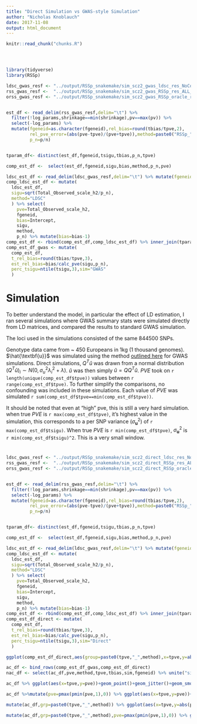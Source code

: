 ```yaml
---
title: "Direct Simulation vs GWAS-style Simulation"
author: "Nicholas Knoblauch"
date: 2017-11-08
output: html_document
---
```


<!-- The file analysis/chunks.R contains chunks that define default settings
shared across the workflowr files. -->
```r
knitr::read_chunk("chunks.R")
```

<!-- Update knitr chunk options -->
```r
```

<!-- Insert the date the file was last updated -->
```r
```

<!-- Insert the code version (Git commit SHA1) if Git repository exists and R
 package git2r is installed -->
```r
```

<!-- Add your analysis here -->




```r
library(tidyverse)
library(RSSp)

ldsc_gwas_resf <- "../output/RSSp_snakemake/sim_scz2_gwas_ldsc_res_NoConfound.txt.gz"
rss_gwas_resf <-  "../output/RSSp_snakemake/sim_scz2_gwas_RSSp_res_ALL_NoConfound.txt.gz"
orss_gwas_resf <- "../output/RSSp_snakemake/sim_scz2_gwas_RSSp_oracle_res_ALL_NoConfound.txt.gz"


est_df <- read_delim(rss_gwas_resf,delim="\t") %>% 
  filter(!log_params,shrinkage==min(shrinkage),pv==max(pv)) %>% 
  select(-log_params) %>% 
  mutate(fgeneid=as.character(fgeneid),rel_bias=round(tbias/tpve,2),
         rel_pve_error=(abs(pve-tpve)/(pve+tpve)),method=paste0("RSSp_",method),
         p_n=p/n)


tparam_df<- distinct(est_df,fgeneid,tsigu,tbias,p_n,tpve)

comp_est_df <-  select(est_df,fgeneid,sigu,bias,method,p_n,pve) 

ldsc_est_df <- read_delim(ldsc_gwas_resf,delim="\t") %>% mutate(fgeneid=as.character(fgeneid)) %>% inner_join(tparam_df)
comp_ldsc_est_df <- mutate(
  ldsc_est_df,
  sigu=sqrt(Total_Observed_scale_h2/p_n),
  method="LDSC"
  ) %>% select(
    pve=Total_Observed_scale_h2,
    fgeneid,
    bias=Intercept,
    sigu,
    method,
    p_n) %>% mutate(bias=bias-1)
comp_est_df <- rbind(comp_est_df,comp_ldsc_est_df) %>% inner_join(tparam_df)
comp_est_df_gwas <- mutate(
  comp_est_df,
  t_rel_bias=round(tbias/tpve,3),
  est_rel_bias=bias/calc_pve(sigu,p_n),
  perc_tsigu=ntile(tsigu,3),sim="GWAS"
  )


```


# Simulation
To better understand the model, in particular the effect of LD estimation, I ran several simulations where GWAS summary stats were simulated directly from LD matrices, and compared the results to standard GWAS simulation.

The loci used in the simulations consisted of the same 844500 SNPs.

Genotype data came from ~ 450 Europeans in 1kg (1 thousand genomes).  $\hat{\textbf{u}}$ was simulated using the method [outlined here](simulation.html) for GWAS simulations. Direct simulations, $Q^{T}\hat{u}$ was drawn from a normal distribution $(Q^{T}\hat{u})_i \sim N(0,\sigma^2_u\lambda_i^2+\lambda)$. $\hat{u}$ was then simply $\hat{u}=QQ^{T}\hat{u}$.  $PVE$ took on `r length(unique(comp_est_df$tpve))` values between `r range(comp_est_df$tpve)`. To further simplify the comparisons, no confounding was included in these simulations. Each value of $PVE$ was simulated `r sum(comp_est_df$tpve==min(comp_est_df$tpve))`.

It should be noted that even at "high" pve, this is still a very hard simulation. when true $PVE$ is `r max(comp_est_df$tpve)`, it's highest value in the simulation, this corresponds to a per SNP variance ($\sigma^2_\textbf{u}$) of `r max(comp_est_df$tsigu)`. When true $PVE$ is `r min(comp_est_df$tpve)`, $\sigma^2_\textbf{u}$ is `r min(comp_est_df$tsigu)^2`. This is a very small window.


#


```r


ldsc_gwas_resf <- "../output/RSSp_snakemake/sim_scz2_direct_ldsc_res_NoConfound.txt.gz"
rss_gwas_resf <-  "../output/RSSp_snakemake/sim_scz2_direct_RSSp_res_ALL_NoConfound.txt.gz"
orss_gwas_resf <- "../output/RSSp_snakemake/sim_scz2_direct_RSSp_oracle_res_ALL_NoConfound.txt.gz"


est_df <- read_delim(rss_gwas_resf,delim="\t") %>% 
  filter(!log_params,shrinkage==min(shrinkage),pv==max(pv)) %>% 
  select(-log_params) %>% 
  mutate(fgeneid=as.character(fgeneid),rel_bias=round(tbias/tpve,2),
         rel_pve_error=(abs(pve-tpve)/(pve+tpve)),method=paste0("RSSp_",method),
         p_n=p/n)


tparam_df<- distinct(est_df,fgeneid,tsigu,tbias,p_n,tpve)

comp_est_df <-  select(est_df,fgeneid,sigu,bias,method,p_n,pve) 

ldsc_est_df <- read_delim(ldsc_gwas_resf,delim="\t") %>% mutate(fgeneid=as.character(fgeneid)) %>% inner_join(tparam_df)
comp_ldsc_est_df <- mutate(
  ldsc_est_df,
  sigu=sqrt(Total_Observed_scale_h2/p_n),
  method="LDSC"
  ) %>% select(
    pve=Total_Observed_scale_h2,
    fgeneid,
    bias=Intercept,
    sigu,
    method,
    p_n) %>% mutate(bias=bias-1)
comp_est_df <- rbind(comp_est_df,comp_ldsc_est_df) %>% inner_join(tparam_df)
comp_est_df_direct <- mutate(
  comp_est_df,
  t_rel_bias=round(tbias/tpve,3),
  est_rel_bias=bias/calc_pve(sigu,p_n),
  perc_tsigu=ntile(tsigu,3),sim="Direct"
  )


```




```r
ggplot(comp_est_df_direct,aes(group=paste0(tpve,"_",method),x=tpve,y=abs(pve-tpve),fill=method))+geom_boxplot()
```



```r
ac_df <- bind_rows(comp_est_df_gwas,comp_est_df_direct)
nac_df <- select(ac_df,pve,method,tpve,tbias,sim,fgeneid) %>% unite("sim_method",method,sim) %>% spread(sim_method,pve)
```

```r
ac_df %>% ggplot(aes(x=tpve,y=pve))+geom_point()+geom_jitter()+geom_smooth(method="lm",aes(col=method))+facet_grid(sim~method)+xlab(bquote(PVE))+ylab(bquote(hat(PVE)))+ggtitle("RSSp is biased under GWAS simulatiosn but not under Direct simulation","Original LDSC values")
```
```r
ac_df %>%mutate(pve=pmax(pmin(pve,1),0)) %>% ggplot(aes(x=tpve,y=pve))+geom_point()+geom_jitter()+geom_smooth(method="lm",aes(col=method))+facet_grid(sim~method)+xlab(bquote(PVE))+ylab(bquote(hat(PVE)))+ggtitle("RSSp is biased under GWAS simulatiosn but not under Direct simulation","LDSC values bounded between 0 and 1")
```

```r
mutate(ac_df,grp=paste0(tpve,"_",method)) %>% ggplot(aes(x=tpve,y=abs(pve-tpve),fill=method,group=grp))+geom_boxplot()+facet_wrap(~sim)+ylab(bquote(RMSE(PVE)))+xlab(bquote(PVE))+ggtitle("RSSp outperforms LDSC under Direct simulation","Original LDSC values")
```

```r
mutate(ac_df,grp=paste0(tpve,"_",method),pve=pmax(pmin(pve,1),0)) %>% ggplot(aes(x=tpve,y=abs(pve-tpve),fill=method,group=grp))+geom_boxplot()+facet_wrap(~sim)+ylab(bquote(RMSE(PVE)))+xlab(bquote(PVE))+ggtitle("RSSp outperforms LDSC under Direct simulation","LDSC PVE bounded between 0 and 1")
```

